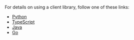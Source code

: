 For details on using a client library, follow one of these links:

- [Python](/weaviate/client-libraries/python#authentication)
- [TypeScript](/weaviate/client-libraries/typescript/#authentication)
- [Java](/weaviate/client-libraries/java/#authentication)
- [Go](/weaviate/client-libraries/go/#authentication)
       